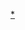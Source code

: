 {{Navbox
|name = 中国人民解放军海军
|state = {{{state|autocollapse}}}
|titlestyle = background: navy; color: white;
|title = [[File:Naval Ensign of the People's Republic of China.svg|23px|中国人民解放军海军军旗]] [[中国人民解放军海军|<span style="color:white;">中国人民解放军海军</span>]]
|bodyclass = hlist

|groupstyle = background: navy; color: white;
|group1 = [[:Category:中国人民解放军海军将领|<span style="color:white;">将领</span>]]
|list1 = 
 {{Navbox |child
 |image = [[File:Emblem of the People's Liberation Army Navy.png|140px|海军胸标]]
 |group1 = [[中华人民共和国现役正战区级以上将领列表|主官]]
 |list1 =
* [[Template:中国人民解放军海军司令员|司令员]]：[[董军 (海军)|董军]]
* [[Template:中国人民解放军海军政治委员|政治委员]]：[[袁华智]]
 |group2 = [[中国人民解放军海军军衔|将官]]
 |list2 =
* [[中国人民解放军海军上将|海军上将]]
* [[中国人民解放军海军中将|海军中将]]
* [[:Category:中国人民解放军海军少将|海军少将]]
 }}

|group2 = 领导<br />机构
|list2 = 
 {{Navbox |child
 |group1 = [[党委]]
 |list1 = [[中国共产党中国人民解放军海军委员会|海军党委]]
 |group2 = 机关职能部门
 |list2 =
* [[中国人民解放军海军参谋部|参谋部]]
* [[中国人民解放军海军政治工作部|政治工作部]]
* [[中国人民解放军海军后勤部|后勤部]]
* [[中国人民解放军海军装备部|装备部]]
* [[中国人民解放军海军纪律检查委员会|纪律检查委员会（监察委员会）]]
 |group3 = 直属单位
 |list3 =
* [[中国人民解放军海军试验基地|试验基地]]
* [[中国人民解放军海军舰载机综合试验训练基地|舰载机综合试验训练基地]]
* [[中国人民解放军驻吉布提保障基地|驻吉布提保障基地]]
* [[中国人民解放军海军研究院|研究院]]
* [[中国人民解放军海军指挥学院|指挥学院]]
* [[中国人民解放军海军工程大学|工程大学]]
* [[中国人民解放军海军大连舰艇学院|大连舰艇学院]]
* [[中国人民解放军海军潜艇学院|潜艇学院]]
* [[中国人民解放军海军航空大学|航空大学]]
* [[中国人民解放军海军勤务学院|勤务学院]]
* [[中国人民解放军海军陆战队训练基地|陆战训练基地]]
* [[中国人民解放军海军士官学校|士官学校]]
* [[中国人民解放军海军军医大学|军医大学]]
 }}

|group3 = [[中华人民共和国军事编制|<span style="color:white;">战区<br />海军</span>]]
|list3 = 
 {{Navbox |child
 |groupstyle = background: SteelBlue;
 |group1 = [[中国人民解放军北部战区海军|<span style="color:white;">北部战区海军<br />（北海舰队）</span>]]
 |list1 = 
 {{Navbox |child
 |above =
* [[中国人民解放军北部战区海军航空兵|北部战区海军航空兵]]
** [[中国人民解放军北部战区海军航空兵训练基地|训练基地]]
 |list1 = 
* [[中国人民解放军海军旅顺基地|旅顺基地]]
* [[中国人民解放军海军青岛综合保障基地|青岛综合保障基地]]
** [[辽宁号航空母舰|辽宁舰航母编队]]
* [[中国人民解放军海军潜艇第一基地|潜艇第一基地]]
* [[中国人民解放军海军潜艇试验试航训练基地|潜艇试验试航训练基地]]
* [[中国人民解放军海军青岛水警区|青岛水警区]]
* [[中国人民解放军海军威海水警区|威海水警区]]
 }}
 |group2 = [[中国人民解放军东部战区海军|<span style="color:white;">东部战区海军<br />（东海舰队）</span>]]
 |list2 = 
 {{Navbox |child
 |above =
* [[中国人民解放军东部战区海军航空兵|东部战区海军航空兵]]
** [[海空雄鹰团]]
 |list1 =
* [[中国人民解放军海军福建基地|福建基地]]
** [[中国人民解放军海军厦门水警区|厦门水警区]]
** [[中国人民解放军海军温州水警区|温州水警区]]
** [[中国人民解放军海军汕头水警区|汕头水警区]]
* [[中国人民解放军海军舟山水警区|舟山水警区]]
* [[中国人民解放军海军上海水警区|上海水警区]]
 }}
 |group3 = [[中国人民解放军南部战区海军|<span style="color:white;">南部战区海军<br />（南海舰队）</span>]]
 |list3 = 
 {{Navbox |child
 |above = [[中国人民解放军南部战区海军航空兵|南部战区海军航空兵]]
 |list1 =
* [[中国人民解放军海军榆林基地|榆林基地]]
** [[中国人民解放军海军西沙水警区|西沙水警区]]
** [[中国人民解放军海军南沙水警区|南沙水警区]]
* [[中国人民解放军海军三亚综合保障基地|三亚综合保障基地]]
** [[山东号航空母舰|山东舰航母编队]]
* [[中国人民解放军海军潜艇第二基地|潜艇第二基地]]
* [[中国人民解放军海军潜艇第三十二支队|常规潜艇第32支队]]
* [[中国人民解放军海军广州水警区|广州水警区]]
* [[中国人民解放军海军北海水警区|北海水警区]]
 }}
 }}

|group4 = [[中国人民解放军军兵种列表|<span style="color:white;">兵种</span>]]<br />及其<br />[[Template:中国人民解放军海军舰艇|<span style="color:white;">现役<br />装备</span>]]
|list4 = 
 {{Navbox with collapsible groups |child
 |groupstyle = background: LightSteelBlue;
 |group1 = [[中国人民解放军海军舰艇列表|水面舰艇部队]]
 |list1 =
 {{Navbox |child
 |group1 = 大中型<br />战斗舰艇
 |list1 = {{Navbox |child
 |group1 = [[中國人民解放軍海軍航空母艦列表|航空母舰]]
 |list1 = 
* [[辽宁号航空母舰|001型]]
* [[山东号航空母舰|002型]]
* [[福建号航空母舰|003型]]
 |group2 = [[驱逐舰]]
 |list2 =
* [[055型驱逐舰|055型]]
* [[052D型驱逐舰|052D型]]
* [[052C型驱逐舰|052C型]]
* [[052B型驱逐舰|052B型]]
* [[052型驱逐舰|052型]]
* [[051C型驱逐舰|051C型]]
* [[051B型驱逐舰|051B型]]
* [[051型驱逐舰|051型]]
* [[956E型驱逐舰|956E型]]
* [[956EM型驱逐舰|956EM型]]
 |group3 = [[护卫舰]]
 |list3 =
* [[056A型护卫舰|056A型]]
* [[056型护卫舰|056型]]
* [[054A型护卫舰|054A型]]
* [[054型护卫舰|054型]]
* [[053H3型护卫舰|053H3型]]
* [[053H2G型护卫舰|053H2G型]]
* [[053H2型护卫舰|053H2型]]
* [[053H1G型护卫舰|053H1G型]]
* [[053H1型护卫舰|053H1型]]
* [[053H型护卫舰|053H型]]
 }}
 |group2 = 小型<br />战斗舰艇
 |list2 = {{Navbox |child
 |group1 = [[导弹快艇|导弹艇]]
 |list1 =
* [[022型导弹艇|022型]]
* [[037II型导弹艇|037II型]]
* [[037IG型导弹艇|037IG型]]
 |group2 = [[魚雷艇]]
 |list2 =
* [[026型鱼雷艇|026型]]
* [[027型鱼雷艇|027型]]
 |group3 = [[护卫艇|炮艇]]
 |list3 =
* [[62型护卫艇|62型]]
* [[206型护卫艇|206型]] 
 |group4 = [[獵潛艦|猎潜艇]]
 |list4 =
* [[037IS型猎潜艇|037IS型]]
* [[037I型猎潜艇|037I型]]
* [[037型反潜护卫艇|037型]]
* [[062I型猎潜艇|062I型]]
 |group5 = [[巡邏艇|小型快艇]]
 |list5 = 
 }}
 |group4 = 扫布雷舰艇
 |list4 = {{Navbox |child
 |group1 = 扫雷舰艇
 |list1 =
* [[081型扫雷舰|081型]]
* [[082II型猎扫雷舰|082II型]]
* [[082I型扫雷艇|082I型]]
* [[082型扫雷舰|082型]]
* [[058型扫雷艇|058型]]
* [[312型扫雷艇|312型]]
 |group2 = 布雷舰艇
 |list2 = 
 }}
 |group5 = 辅助舰艇
 |list5 = {{Navbox |child
 |group1 = [[训练船|训练舰]]
 |list1 =
* [[郑和号训练舰]]
* [[世昌号国防动员舰]]
 |group2 = 远洋[[補給艦]]
 |list2 =
* [[904型补给舰|904型]]
* [[904A型补给舰|904A型]]
* [[903型补给舰|903型]]
* [[903A型综合补给舰|903A型]]
* [[905型补给舰|905型]]
* [[908型补给舰|908型]]
 }}
 }}

 |group2 = [[中国人民解放军海军潜艇部队|潜艇部队]]
 |list2 =
 {{Navbox |child
 |group1 = [[弹道导弹潜艇|弹道导弹核潜艇]]
 |list1 =
* [[094型核潜艇|094型]]
* [[092型核潜艇|092型]] 
 |group2 = 攻击型[[核潜艇]]
 |list2 =
* [[09III型核潜艇|093型]]
* [[093A型核潜艇|093A型]]
* [[09I型核潜艇|091型]] 
 |group3 = [[巡航导弹潜艇|常规动力导弹攻击潜艇]]
 |list3 = [[633型潜艇|033G型]]
 |group4 = 其他常规动力潜艇
 |list4 =
* [[877EKM型潜艇|877EKM型]]
* [[636型潜艇|636型]]
* [[039A型潜艇|039A型]]
* [[039型潛艇|039型]]
* [[035型潜艇|035型]]
* [[035B型潜艇|035B型]]
* [[032型试验潜艇|032型]]
 }}

 |group3 = [[中国人民解放军海军岸防兵|岸防部队]]
 |list3 =
* [[雷达]]
* [[探照灯]]
* [[岸防火炮]]
* [[岸基反舰导弹]]

 |group4 = [[中国人民解放军海军航空兵|海军航空兵]]
 |list4 =
 {{Navbox |child
 |above = [[中国人民解放军海军舰载航空兵部队|舰载航空兵部队]]
 |group1 = [[艦載機]]
 |list1 =
* [[歼-15]]
* [[歼-15S]]
 |group2 = [[水上飛機]]
 |list2 = [[水轟-5]]
 |group3 = [[直升機]]
 |list3 =
* [[直-8]]
* [[直-9C]]
* [[直-18]]
* [[卡-27]]
* [[卡-31]]
 |group4 = [[空中预警机]]
 |list4 =
* [[空警-200]]
* [[空警-2000]]
 |group5 = [[轰炸机]]
 |list5 = [[轰-6K]]
 |group6 = [[战斗轰炸機|歼击轰炸机]]
 |list6 =
* [[苏-30战斗机|苏-30MK2]]
* [[歼轰-7A]]
* [[歼-16]]
 |group7 = [[战斗机|歼击机]]
 |list7 = 
* [[歼-8DH]]
* [[歼-10A]]
* [[歼-11BS]]
 |group8 = [[攻击机|强击机]]
 |list8 = 
 }}

 |group5 = [[中国人民解放军海军陆战队|海军陆战队]]
 |list5 =
 {{Navbox |child
 |group1 = [[两栖战舰|两栖攻击舰艇]]
 |list1 = {{Navbox |child
 |group1 = 两栖攻击舰
 |list1 = [[075型两栖攻击舰|075型]]
 |group2 = 船坞登陆舰
 |list2 = [[071型综合登陆舰|071型]]
 |group3 = 大型登陆舰
 |list3 =
* [[072型大型登陆舰|072型]]
* [[072II型大型登陆舰|072II型]]
* [[072III型大型登陆舰|072III型]]
* [[072A型大型登陆舰|072A型]]
 |group4 = 中型登陆舰
 |list4 =
* [[079II型中型登陆舰|079II型]]
* [[073型中型登陆舰|073型]]
* [[073A型中型登陆舰|073A型]]
* [[073II型中型登陆舰|073II型]]
* [[073III型中型登陆舰|073III型]]
 |group5 = 步兵登陆艇
 |list5 = （待補完）
 |group6 = 通用登陆艇
 |list6 =
* [[074型登陆舰|074型]]
* [[074A型登陆舰|074A型]]
* [[271型通用登陆艇|271型]]
* [[271II型通用登陆艇|271II型]]
* [[271III型通用登陆艇|271III型]]
* [[271IIIA型通用登陆艇|271IIIA型]]
 |group7 = 气垫登陆艇
 |list7 =
* [[724型气垫登陆艇]]
* [[726型气垫登陆艇]]
* [[958型气垫登陆艇]]
 |group8 = 机械登陆艇
 |list8 = 
 }}
 }}
 }}

|group6 = [[中国水军史|<span style="color:white;">军事<br />行动<br />和<br />重大<br />事件</span>]]
|list6 =
 {{Navbox |child
 |image = [[File:PLA Navy Emblem.svg|100px|海军军徽]]
 |group1 = [[第二次国共内战|国共内战]]
 |list1 =
* [[重庆号事件|重庆号起义]]
* [[万山群岛战役]]
* [[一江山岛战役]]
* [[九二海戰|料罗湾海战]]
* [[東引海戰]]
* [[八六海戰|东山海战]]
* [[烏坵海戰]]
* [[中国人民解放军海军舰队首航台湾海峡|1974年首航台湾海峡]]
* [[中国人民解放军绕台湾岛巡航|2016年起绕台巡航]]
* [[2020年中国人民解放军台海演练|2020年台海演练]]
 |group2 = [[南海爭議|南海之争]]
 |list2 =
* [[西沙海战|1974年中越西沙海战]]
* [[赤瓜礁海战|1988年中越赤瓜礁海战]]
* [[南薰礁案件|1990年南薰礁命案]]
* [[中美撞机事件|2001年中美撞机]]
* [[沙長城|2013年起南沙造岛]]
* [[南海仲裁案|2016年中美南海对峙]]
 |group3 = [[海上阅兵]]
 |list3 = 
* [[中國人民解放軍海軍成立60周年海上閱兵|2009年黄海阅兵]]
* [[2018年南海海域海上阅兵|2018年南海阅兵]]
* [[中国人民解放军海军成立70周年海上阅兵|2019年黄海阅兵]]
 |group4 = 海外行动
 |list4 =
* [[中国人民解放军海军出访列表|出访]]
* [[东风-5型洲际弹道导弹|1980年南太平洋导弹试验]]
* [[中国人民解放军海军索马里护航行动|2008年起索马里护航]]
** [[也門撤僑|2015年也门撤侨]]
 |group5 = 案件事故
 |list5 =
* [[中国人民解放军海军418潜艇海难|1959年418艇海难]]
* [[中国海军160舰爆炸事故|1976年160舰大爆炸]]
* [[3213号鱼雷艇事件|1985年鱼雷艇叛逃命案]]
* [[中国海军361潜艇海难|2003年361艇海难]]
* [[中国人民解放军海军潜艇第三十二支队|2014年372艇掉深险情]]
* [[2019年中国海军战机海南坠毁事故|2019年海南空难]]
 }}

|group9 = [[中国人民解放军海军#海军文化|<span style="color:white;">文化</span>]]
|list9 =
 {{Navbox |child
 |group1 = 单位
 |list1 =
* [[人民海军 (报纸)|《人民海军》报社]]
* <s>[[中国人民解放军海军政治工作部文工团|文工团]]</s>
* [[中国人民解放军海军军乐团|军乐团]]
* [[中国人民解放军海军博物馆]]
* <s>[[海军上海博览馆]]</s>
* [[南海舰队军史馆]]
 |group2 = 歌曲
 |list2 =
* 《[[人民海军向前进]]》
* 《[[我爱这蓝色的海洋]]》
* 《[[军港之夜]]》
* 《[[中国海军核潜艇]]》
 }}

}}<noinclude>

[[Category:中国人民解放军海军|*]]
[[Category:中国人民解放军海军导航模板| ]]
</noinclude>